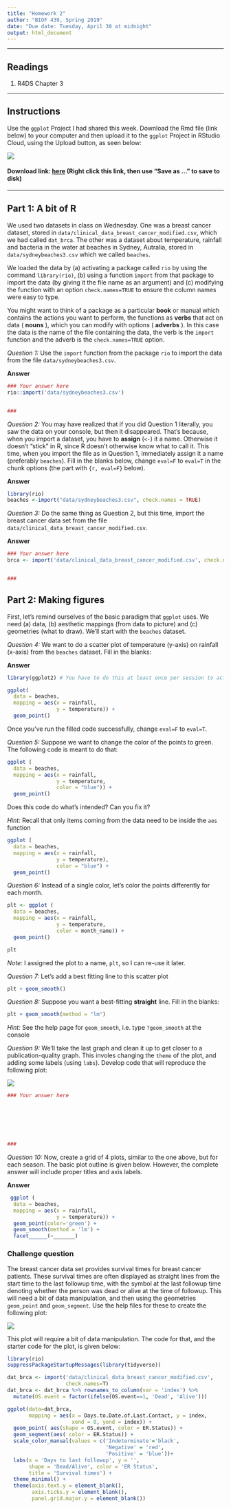 ```yaml
---
title: "Homework 2"
author: "BIOF 439, Spring 2019"
date: "Due date: Tuesday, April 30 at midnight"
output: html_document
---
```


-----

## Readings

1. R4DS Chapter 3

------

## Instructions

Use the `ggplot` Project I had shared this week. Download the Rmd file (link below) to your computer and then upload it to the `ggplot` Project in RStudio Cloud, using the Upload button, as seen below:

![](img/file_upload.png)

#### Download link: [here](HW2.Rmd) (Right click this link, then use "Save as ..." to save to disk)

------

## Part 1: A bit of R

We used two datasets in class on Wednesday. One was a breast cancer dataset, stored in `data/clinical_data_breast_cancer_modified.csv`, which we had called `dat_brca`. The other was a dataset
about temperature, rainfall and bacteria in the water at beaches in Sydney, Autralia, stored in `data/sydneybeaches3.csv` which we called `beaches`. 

We loaded the data by (a) activating a package called `rio` by using the command `library(rio)`, (b) using a function `import` from that package to import the data (by giving it the file name as an argument) and (c) modifying the function with an option `check.names=TRUE` to ensure the column names were easy to type.

You might want to think of a package as a particular __book__ or manual which contains the actions you want to perform, the functions as __verbs__ that act on data ( __nouns__ ), which you can modify with options ( __adverbs__ ). In this case the data is the name of the file containing the data, the verb is the `import` function and the adverb is the `check.names=TRUE` option. 

_Question 1:_ Use the `import` function from the package `rio` to import the data from the file `data/sydneybeaches3.csv`.

__Answer__

```r
### Your answer here
rio::import('data/sydneybeaches3.csv')


###
```

_Question 2:_ You may have realized that if you did Question 1 literally, you saw the data on your console, but then it disappeared. That's because, when you import a dataset, you have to __assign__ (`<-`) it a name. Otherwise it doesn't "stick" in R, since R doesn't otherwise know what to call it. This time, 
when you import the file as in Question 1, immediately assign it a name (preferably `beaches`). Fill in the blanks below, change `eval=F` to `eval=T` in the chunk options (the part with `{r, eval=F}` below). 

__Answer__

```r
library(rio)
beaches <-import("data/sydneybeaches3.csv", check.names = TRUE)
```

_Question 3:_ Do the same thing as Question 2, but this time, import the breast cancer data set from the 
file `data/clinical_data_breast_cancer_modified.csv`. 

__Answer__

```r
### Your answer here
brca <- import('data/clinical_data_breast_cancer_modified.csv', check.names=F)


###
```


## Part 2: Making figures

First, let's remind ourselves of the basic paradigm that `ggplot` uses. We need (a) data, (b) aesthetic mappings (from data to picture) and (c) geometries (what to draw). We'll start with the `beaches` dataset. 

_Question 4:_ We want to do a scatter plot of temperature (y-axis) on rainfall (x-axis) from the `beaches` dataset. Fill in the blanks:

__Answer__

```r
library(ggplot2) # You have to do this at least once per session to activate the package, so that R can find the ggplot function

ggplot(
  data = beaches,
  mapping = aes(x = rainfall,
                y = temperature)) +
  geom_point()
```

Once you've run the filled code successfully, change `eval=F` to `eval=T`.

_Question 5:_ Suppose we want to change the color of the points to green. The following code is meant to do that:

```r
ggplot (
  data = beaches,
  mapping = aes(x = rainfall,
                y = temperature,
                color = "blue")) +
  geom_point()
```

Does this code do what's intended? Can you fix it? 

_Hint:_ Recall that only items coming from the data need to be inside the `aes` function

```r
ggplot (
  data = beaches,
  mapping = aes(x = rainfall,
                y = temperature),
                color = "blue") +
  geom_point()
```


_Question 6:_ Instead of a single color, let's color the points differently for each month. 

```r
plt <- ggplot (
  data = beaches,
  mapping = aes(x = rainfall,
                y = temperature,
                color = month_name)) +
  geom_point()

plt
```

_Note:_ I assigned the plot to a name, `plt`, so I can re-use it later.

_Question 7:_ Let's add a best fitting line to this scatter plot

```r
plt + geom_smooth()
```

_Question 8:_ Suppose you want a best-fitting __straight__ line. Fill in the blanks:

```r
plt + geom_smooth(method = "lm")
```

_Hint:_ See the help page for `geom_smooth`, i.e. type `?geom_smooth` at the console

_Question 9:_ We'll take the last graph and clean it up to get closer to a publication-quality graph. This involes changing the `theme` of the plot, and adding some labels (using `labs`). Develop code that will reproduce the following plot:

![](img/plot1.png)

```r
### Your answer here







###
```

_Question 10:_ Now, create a grid of 4 plots, similar to the one above, but for each season. The basic plot outline is given below. However, the complete answer will include proper titles and axis labels.

__Answer__

```r
 ggplot (
  data = beaches,
  mapping = aes(x = rainfall,
                y = temperature)) +
  geom_point(color='green') + 
  geom_smooth(method = 'lm') + 
  facet______(~_______)
```

### Challenge question

The breast cancer data set provides survival times for breast cancer patients. These survival times are often displayed as straight lines from the start time to the last followup time, with the symbol at the last followup time denoting whether the person was dead or alive at the time of followup. This will need a bit of data manipulation, and then using the geometries `geom_point` and `geom_segment`. Use the help files for these to create the following plot:

![](img/survival.png)

This plot will require a bit of data manipulation. The code for that, and the starter code for the plot, is given below:

```r
library(rio)
suppressPackageStartupMessages(library(tidyverse))

dat_brca <- import('data/clinical_data_breast_cancer_modified.csv', 
                   check.names=T)
dat_brca <- dat_brca %>% rownames_to_column(var = 'index') %>% 
  mutate(OS.event = factor(ifelse(OS.event==1, 'Dead', 'Alive')))

ggplot(data=dat_brca,
       mapping = aes(x = Days.to.Date.of.Last.Contact, y = index, 
                     xend = 0, yend = index)) +
  geom_point( aes(shape = OS.event, color = ER.Status)) + 
  geom_segment(aes( color = ER.Status)) +
  scale_color_manual(values = c('Indeterminate'='black',
                                'Negative' = 'red',
                                'Positive' = 'blue'))+ 
  labs(x = 'Days to last followup', y = '', 
       shape = 'Dead/Alive', color = 'ER Status',
       title = 'Survival times') +
  theme_minimal() + 
  theme(axis.text.y = element_blank(),
        axis.ticks.y = element_blank(),
        panel.grid.major.y = element_blank())
  
```

